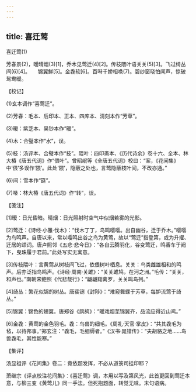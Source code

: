 ```yaml
---
---
---
```

title: 喜迁莺
---



喜迁莺(1)


芳春景(2)，暧晴烟(3)[1]，乔木见莺迁(4)[2]。传枝隈叶语关关(5)[3]。飞过绮丛间(6)[4]。　　锦翼鲜[5]。金毳软[6]。百啭千娇相唤(7)。碧纱窗晓怕闻声，惊破鸳鸯暖。





【校记】


(1)玄本调作“喜莺迁”。

(2)芳春：毛本、后印本、正本、四库本、清刻本作“芳草”。

(3)暧：紫芝本、吴钞本作“暖”。

(4)木：合璧本作“水”，误。

(5)枝：汤评本、合璧本作“技”。隈叶：四印斋本、《历代诗余》卷十六、全本、林大椿《唐五代词》作“偎叶”。曾昭岷等《全唐五代词》校曰：“案，《花间集》中‘偎’多误作‘隈’。此处‘隈’，隐蔽之处也，言莺隐蔽枝叶间，不改亦通。”

(6)间：雪本作“筵”。

(7)啭：林大椿《唐五代词》作“转”，误。





【笺注】


[1]暧：日光昏暗。晴烟：日光照射时空气中似烟若雾的光影。

[2]莺迁：《诗经·小雅·伐木》：“伐木丁丁，鸟鸣嘤嘤。出自幽谷，迁于乔木。”嘤嘤为鸟鸣声。自唐以来，常以嘤鸣出谷之鸟为黄莺，故以“莺迁”指登第，或为升擢、迁居的颂词。唐卢照邻《五悲·悲今日》：“各自云腾羽化，谷变莺迁，鸣香车于阙下，曳珠履于君前。”此处写实无寓意。

[3]传枝隈叶：言黄莺从树枝间飞过，依偎树叶栖息。关关：鸟类雌雄相和的鸣声。后亦泛指鸟鸣声。《诗经·周南·关雎》：“关关雎鸠，在河之洲。”毛传：“关关，和声也。”南朝宋鲍照《代悲哉行》：“翩翩翔禽罗，关关鸣鸟列。”

[4]绮丛：繁花似锦的树丛。唐裴铏《封陟》：“难窥舞蝶于芳草，每妒流莺于绮丛。”

[5]锦翼：锦色的翅翼。唐郑谷《鹧鸪》：“暖戏烟芜锦翼齐，品流应得近山鸡。”

[6]金毳：黄莺的金色羽毛。毳：鸟兽的细毛。《周礼·天官·掌皮》：“共其毳毛为毡，以待邦事。”郑玄注：“毳毛，毛细缛者。”《汉书·晁错传》：“夫胡貉之地……鸟兽毳毛，其性能寒。”





【集评】


汤显祖评《花间集》卷二：竟依题发挥，不必从道箓司挂印耶？

萧继宗《评点校注花间集》：《喜迁莺》调，本用以写及第风光，此首更回到莺迁本意，与柳三变《黄莺儿》同一手法。但死抱题面，转觉无味。末句语病。